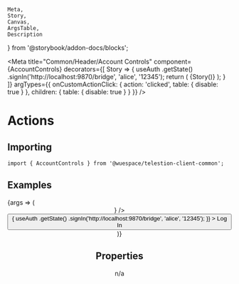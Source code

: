 	Meta,
	Story,
	Canvas,
	ArgsTable,
	Description
} from '@storybook/addon-docs/blocks';

<Meta
	title="Common/Header/Account Controls"
	component={AccountControls}
	decorators={[
		Story => {
			useAuth
				.getState()
				.signIn('http://localhost:9870/bridge', 'alice', '12345');
			return (
				<TelestionClient>
					<MemoryRouter>{Story()}</MemoryRouter>
				</TelestionClient>
			);
		}
	]}
	argTypes={{
		onCustomActionClick: { action: 'clicked', table: { disable: true } },
		children: { table: { disable: true } }
	}}
/>

# Actions

<Description of={AccountControls} />

## Importing

```tsx
import { AccountControls } from '@wuespace/telestion-client-common';
```

## Examples

<Canvas>
	<Story height={'512px'} name="Account Controls" args={{}} inline={false}>
		{args => (
			<CommonWrapper>
				<Header right={<AccountControls />} />
				<Content margin={16}>
					<Button
						variant={'secondary'}
						onPress={() => {
							useAuth
								.getState()
								.signIn('http://localhost:9870/bridge', 'alice', '12345');
						}}
					>
						Log In
					</Button>
				</Content>
			</CommonWrapper>
		)}
	</Story>
</Canvas>

## Properties

n/a
